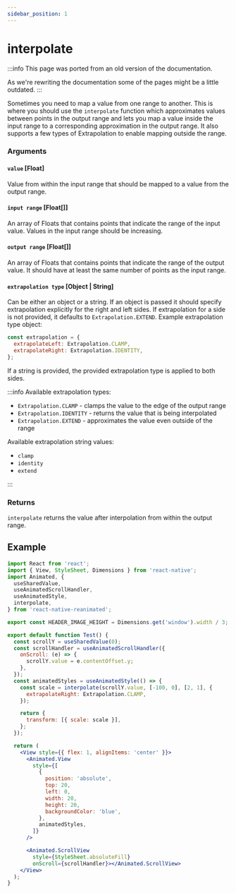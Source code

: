```yaml
---
sidebar_position: 1
---
```


# interpolate

:::info
This page was ported from an old version of the documentation.

As we're rewriting the documentation some of the pages might be a little outdated.
:::

Sometimes you need to map a value from one range to another. This is where you should use the `interpolate` function which approximates values between points in the output range and lets you map a value inside the input range to a corresponding approximation in the output range. It also supports a few types of Extrapolation to enable mapping outside the range.

### Arguments

#### `value` [Float]

Value from within the input range that should be mapped to a value from the output range.

#### `input range` [Float[]]

An array of Floats that contains points that indicate the range of the input value. Values in the input range should be increasing.

#### `output range` [Float[]]

An array of Floats that contains points that indicate the range of the output value. It should have at least the same number of points as the input range.

#### `extrapolation type` [Object | String]

Can be either an object or a string. If an object is passed it should specify extrapolation explicitly for the right and left sides. If extrapolation for a side is not provided, it defaults to `Extrapolation.EXTEND`. Example extrapolation type object:

```js
const extrapolation = {
  extrapolateLeft: Extrapolation.CLAMP,
  extrapolateRight: Extrapolation.IDENTITY,
};
```

If a string is provided, the provided extrapolation type is applied to both sides.

:::info
Available extrapolation types:

- `Extrapolation.CLAMP` - clamps the value to the edge of the output range
- `Extrapolation.IDENTITY` - returns the value that is being interpolated
- `Extrapolation.EXTEND` - approximates the value even outside of the range

Available extrapolation string values:

- `clamp`
- `identity`
- `extend`

:::

### Returns

`interpolate` returns the value after interpolation from within the output range.

## Example

```jsx
import React from 'react';
import { View, StyleSheet, Dimensions } from 'react-native';
import Animated, {
  useSharedValue,
  useAnimatedScrollHandler,
  useAnimatedStyle,
  interpolate,
} from 'react-native-reanimated';

export const HEADER_IMAGE_HEIGHT = Dimensions.get('window').width / 3;

export default function Test() {
  const scrollY = useSharedValue(0);
  const scrollHandler = useAnimatedScrollHandler({
    onScroll: (e) => {
      scrollY.value = e.contentOffset.y;
    },
  });
  const animatedStyles = useAnimatedStyle(() => {
    const scale = interpolate(scrollY.value, [-100, 0], [2, 1], {
      extrapolateRight: Extrapolation.CLAMP,
    });

    return {
      transform: [{ scale: scale }],
    };
  });

  return (
    <View style={{ flex: 1, alignItems: 'center' }}>
      <Animated.View
        style={[
          {
            position: 'absolute',
            top: 20,
            left: 0,
            width: 20,
            height: 20,
            backgroundColor: 'blue',
          },
          animatedStyles,
        ]}
      />

      <Animated.ScrollView
        style={StyleSheet.absoluteFill}
        onScroll={scrollHandler}></Animated.ScrollView>
    </View>
  );
}
```
